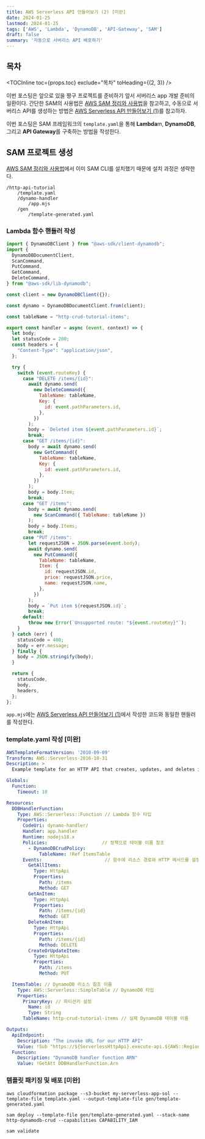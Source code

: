 ```yaml
---
title: AWS Serverless API 만들어보기 (2) [미완]
date: 2024-01-25
lastmod: 2024-01-25
tags: ['AWS', 'Lambda', 'DynamoDB', 'API-Gateway', 'SAM']
draft: false
summary: '자동으로 서버리스 API 배포하기'
---
```


## 목차

<TOCInline toc={props.toc} exclude="목차" toHeading={(2, 3)} />

이번 포스팅은 앞으로 있을 짱구 프로젝트를 준비하기 앞서 서버리스 app 개발 준비의 일환이다.
간단한 SAM의 사용법은 [AWS SAM 정리와 사용법](https://ohsol-blog.vercel.app/blog/aws/aws-sam)을 참고하고,
수동으로 서버리스 API를 생성하는 방법은 [AWS Serverless API 만들어보기 (1)](https://ohsol-blog.vercel.app/blog/aws/aws-serverless-start)를 참고하자.

이번 포스팅은 SAM 프레임워크의 `template.yaml`을 통해 **Lambda**m, **DynamoDB**, 그리고 **API Gateway**를 구축하는 방법을 작성한다.

## SAM 프로젝트 생성

[AWS SAM 정리와 사용법](https://ohsol-blog.vercel.app/blog/aws/aws-sam)에서 이미 SAM CLI를 설치했기 때문에 설치 과정은 생략한다.

```:디렉토리-구조
/http-api-tutorial
    /template.yaml
    /dynamo-handler
        /app.mjs
    /gen
        /template-generated.yaml
```

### Lambda 함수 핸들러 작성

```mjs:app.mjs
import { DynamoDBClient } from "@aws-sdk/client-dynamodb";
import {
  DynamoDBDocumentClient,
  ScanCommand,
  PutCommand,
  GetCommand,
  DeleteCommand,
} from "@aws-sdk/lib-dynamodb";

const client = new DynamoDBClient({});

const dynamo = DynamoDBDocumentClient.from(client);

const tableName = "http-crud-tutorial-items";

export const handler = async (event, context) => {
  let body;
  let statusCode = 200;
  const headers = {
    "Content-Type": "application/json",
  };

  try {
    switch (event.routeKey) {
      case "DELETE /items/{id}":
        await dynamo.send(
          new DeleteCommand({
            TableName: tableName,
            Key: {
              id: event.pathParameters.id,
            },
          })
        );
        body = `Deleted item ${event.pathParameters.id}`;
        break;
      case "GET /items/{id}":
        body = await dynamo.send(
          new GetCommand({
            TableName: tableName,
            Key: {
              id: event.pathParameters.id,
            },
          })
        );
        body = body.Item;
        break;
      case "GET /items":
        body = await dynamo.send(
          new ScanCommand({ TableName: tableName })
        );
        body = body.Items;
        break;
      case "PUT /items":
        let requestJSON = JSON.parse(event.body);
        await dynamo.send(
          new PutCommand({
            TableName: tableName,
            Item: {
              id: requestJSON.id,
              price: requestJSON.price,
              name: requestJSON.name,
            },
          })
        );
        body = `Put item ${requestJSON.id}`;
        break;
      default:
        throw new Error(`Unsupported route: "${event.routeKey}"`);
    }
  } catch (err) {
    statusCode = 400;
    body = err.message;
  } finally {
    body = JSON.stringify(body);
  }

  return {
    statusCode,
    body,
    headers,
  };
};
```

`app.mjs`에는 [AWS Serverless API 만들어보기 (1)](https://ohsol-blog.vercel.app/blog/aws/aws-serverless-start)에서 작성한 코드와 동일한 핸들러를 작성한다.

### template.yaml 작성 [미완]

```yaml:template.yaml
AWSTemplateFormatVersion: '2010-09-09'
Transform: AWS::Serverless-2016-10-31
Description: >
  Example template for an HTTP API that creates, updates, and deletes items in DynamoDB

Globals:
  Function:
    Timeout: 10

Resources:
  DDBHandlerFunction:
    Type: AWS::Serverless::Function // Lambda 함수 타입
    Properties:
      CodeUri: dynamo-handler/
      Handler: app.handler
      Runtime: nodejs18.x
      Policies:                    // 정책으로 테이블 이름 참조
        - DynamoDBCrudPolicy:
            TableName: !Ref ItemsTable
      Events:                       // 함수에 리소스 경로와 HTTP 메서드를 설정
        GetAllItems:
          Type: HttpApi
          Properties:
            Path: /items
            Method: GET
        GetAnItem:
          Type: HttpApi
          Properties:
            Path: /items/{id}
            Method: GET
        DeleteAnItem:
          Type: HttpApi
          Properties:
            Path: /items/{id}
            Method: DELETE
        CreateOrUpdateItem:
          Type: HttpApi
          Properties:
            Path: /items
            Method: PUT

  ItemsTable: // DynamoDB 리소스 참조 이름
    Type: AWS::Serverless::SimpleTable // DynamoDB 타입
    Properties:
      PrimaryKey: // 파티션키 설정
        Name: id
        Type: String
      TableName: http-crud-tutorial-items // 실제 DynamoDB 테이블 이름

Outputs:
  ApiEndpoint:
    Description: "The invoke URL for our HTTP API"
    Value: !Sub "https://${ServerlessHttpApi}.execute-api.${AWS::Region}.amazonaws.com/items"
  Function:
    Description: "DynamoDB handler function ARN"
    Value: !GetAtt DDBHandlerFunction.Arn

```

### 템플릿 패키징 및 배포 [미완]

```:패키징-및-cloudformation-템플릿-생성
aws cloudformation package --s3-bucket my-serverless-app-sol --template-file template.yaml --output-template-file gen/template-generated.yaml
```

```:배포
sam deploy --template-file gen/template-generated.yaml --stack-name http-dynamodb-crud --capabilities CAPABILITY_IAM
```

```:sam_template_검증
sam validate
```
